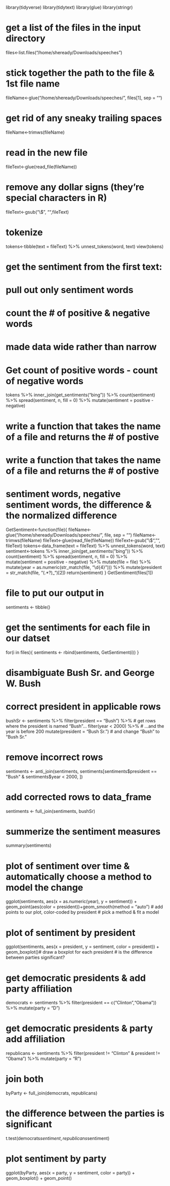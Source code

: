 library(tidyverse)
library(tidytext)
library(glue)
library(stringr)

# get a list of the files in the input directory
files<-list.files("/home/sheready/Downloads/speeches")

# stick together the path to the file & 1st file name
fileName<-glue("/home/sheready/Downloads/speeches/", files[1], sep = "")

# get rid of any sneaky trailing spaces
fileName<-trimws(fileName)

# read in the new file
fileText<-glue(read_file(fileName))

# remove any dollar signs (they're special characters in R)
fileText<-gsub("\\$", "",fileText)

# tokenize
tokens<-tibble(text = fileText) %>% unnest_tokens(word, text)
view(tokens)

# get the sentiment from the first text: 
# pull out only sentiment words
# count the # of positive & negative words
# made data wide rather than narrow
# Get count of positive words - count of negative words
tokens %>%
  inner_join(get_sentiments("bing")) %>% 
  count(sentiment) %>% 
  spread(sentiment, n, fill = 0) %>% 
  mutate(sentiment = positive - negative) 

# write a function that takes the name of a file and returns the # of postive
# write a function that takes the name of a file and returns the # of postive
# sentiment words, negative sentiment words, the difference & the normalized difference
GetSentiment<-function(file){
    fileName<-glue("/home/sheready/Downloads/speeches/", file, sep = "")
    fileName<-trimws(fileName)
    fileText<-glue(read_file(fileName))
    fileText<-gsub("\\$", "", fileText) 
    tokens<-data_frame(text = fileText) %>% unnest_tokens(word, text)
    sentiment<-tokens %>%
      inner_join(get_sentiments("bing")) %>% 
      count(sentiment) %>% 
      spread(sentiment, n, fill = 0) %>% 
      mutate(sentiment = positive - negative) %>%
      mutate(file = file) %>% 
      mutate(year = as.numeric(str_match(file, "\\d{4}"))) %>% 
      mutate(president = str_match(file, "(.*?)_")[2]) 
    return(sentiment)
}
GetSentiment(files[1])

# file to put our output in
sentiments <- tibble()

# get the sentiments for each file in our datset
for(i in files){
    sentiments <- rbind(sentiments, GetSentiment(i))
}

# disambiguate Bush Sr. and George W. Bush 
# correct president in applicable rows
bushSr <- sentiments %>% 
  filter(president == "Bush") %>% # get rows where the president is named "Bush"...
  filter(year < 2000) %>% # ...and the year is before 200
  mutate(president = "Bush Sr.") # and change "Bush" to "Bush Sr."

# remove incorrect rows
sentiments <- anti_join(sentiments, sentiments[sentiments$president == "Bush" & sentiments$year < 2000, ])

# add corrected rows to data_frame 
sentiments <- full_join(sentiments, bushSr)

# summerize the sentiment measures
summary(sentiments)

# plot of sentiment over time & automatically choose a method to model the change
ggplot(sentiments, aes(x = as.numeric(year), y = sentiment)) + 
  geom_point(aes(color = president))+geom_smooth(method = "auto")
# add points to our plot, color-coded by president
# pick a method & fit a model

# plot of sentiment by president
ggplot(sentiments, aes(x = president, y = sentiment, color = president)) + 
  geom_boxplot()# draw a boxplot for each president
# is the difference between parties significant?

# get democratic presidents & add party affiliation
democrats <- sentiments %>%
    filter(president == c("Clinton","Obama")) %>%
    mutate(party = "D")

# get democratic presidents & party add affiliation
republicans <- sentiments %>%
    filter(president != "Clinton" & president != "Obama") %>%
    mutate(party = "R")

# join both
byParty <- full_join(democrats, republicans)

# the difference between the parties is significant
t.test(democrats$sentiment, republicans$sentiment)

# plot sentiment by party
ggplot(byParty, aes(x = party, y = sentiment, color = party)) + geom_boxplot() + geom_point()

